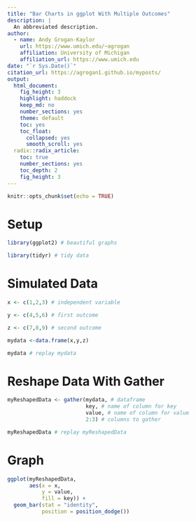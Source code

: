 ```yaml
---
title: "Bar Charts in ggplot With Multiple Outcomes"
description: |
  An abbreviated description.
author:
  - name: Andy Grogan-Kaylor 
    url: https://www.umich.edu/~agrogan
    affiliation: University of Michigan
    affiliation_url: https://www.umich.edu
date: "`r Sys.Date()`"
citation_url: https://agrogan1.github.io/myposts/
output:
  html_document:
    fig_height: 3
    highlight: haddock
    keep_md: no
    number_sections: yes
    theme: default
    toc: yes
    toc_float:
      collapsed: yes
      smooth_scroll: yes
  radix::radix_article:
    toc: true
    number_sections: yes
    toc_depth: 2
    fig_height: 3
---
```


```r

knitr::opts_chunk$set(echo = TRUE)

```

# Setup

```r

library(ggplot2) # beautiful graphs

library(tidyr) # tidy data

```

# Simulated Data

```r

x <- c(1,2,3) # independent variable

y <- c(4,5,6) # first outcome

z <- c(7,8,9) # second outcome

mydata <-data.frame(x,y,z)

mydata # replay mydata

```

# Reshape Data With Gather

```r

myReshapedData <- gather(mydata, # dataframe
                         key, # name of column for key
                         value, # name of column for value
                         2:3) # columns to gather

myReshapedData # replay myReshapedData

```

# Graph

```r

ggplot(myReshapedData,
       aes(x = x,
           y = value,
           fill = key)) +
  geom_bar(stat = "identity",
           position = position_dodge())

```













